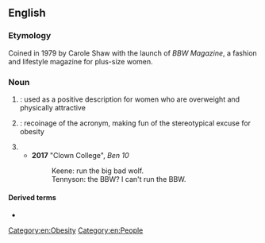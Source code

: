==English==
{{wikipedia|Big Beautiful Woman}}

===Etymology===
Coined in 1979 by Carole Shaw with the launch of ''BBW Magazine'', a fashion and lifestyle magazine for plus-size women.

===Noun===
{{en-noun}}

# {{initialism of|en|[[big]] [[beautiful]] [[woman]]|nodot=1}}: used as a positive description for women who are overweight and physically attractive
# {{initialism of|en|[[big-boned]] woman|nodot=1}}: recoinage of the acronym, making fun of the stereotypical excuse for obesity
# {{initialism of|en|big bad wolf|nodot=1}}
#*'''2017''' "Clown College", ''Ben 10''
#*:Keene: run the big bad wolf.
#*:Tennyson: the BBW? I can't run the BBW.

====Derived terms====
* {{l|en|SSBBW}}

[[Category:en:Obesity]]
[[Category:en:People]]